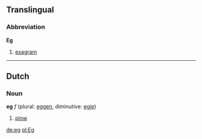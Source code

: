 ==Translingual==
===Abbreviation===

'''Eg'''

# [[exagram]]

----
==Dutch==
===Noun===
'''eg''' ''f'' (plural: [[eggen]], diminutive: [[egje]])

# [[plow]]

[[de:eg]]
[[pl:Eg]]